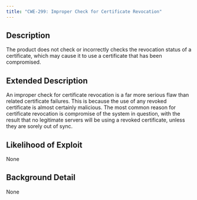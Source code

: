 ```yaml
---
title: "CWE-299: Improper Check for Certificate Revocation"
---
```


## Description
The product does not check or incorrectly checks the revocation status of a certificate, which may cause it to use a certificate that has been compromised.

## Extended Description
An improper check for certificate revocation is a far more serious flaw than related certificate failures. This is because the use of any revoked certificate is almost certainly malicious. The most common reason for certificate revocation is compromise of the system in question, with the result that no legitimate servers will be using a revoked certificate, unless they are sorely out of sync.

## Likelihood of Exploit
None

## Background Detail
None
        